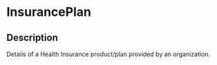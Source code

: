# InsurancePlan
 ## Description 
 Details of a Health Insurance product/plan provided by an organization.